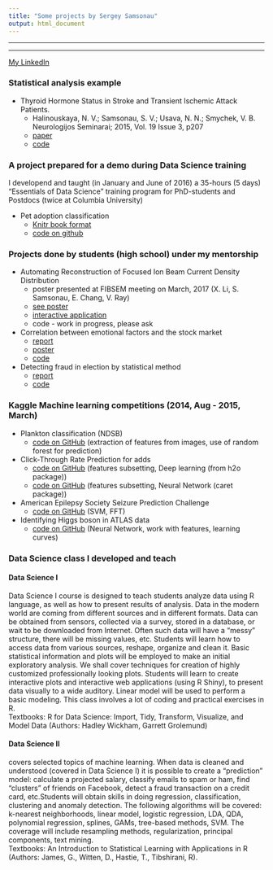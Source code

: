 ```yaml
---
title: "Some projects by Sergey Samsonau"
output: html_document
---
```


***
***
[My LinkedIn](http://linkedin.com/in/ssamsonau) 

### Statistical analysis example

* Thyroid Hormone Status in Stroke and Transient Ischemic Attack Patients.
    + Halinouskaya, N. V.; Samsonau, S. V.; Usava, N. N.; Smychek, V. B. Neurologijos Seminarai; 2015, Vol. 19 Issue 3, p207
    + [paper](http://connection.ebscohost.com/c/articles/110196910/thyroid-hormone-status-stroke-transient-ischemic-attack-patients)
    + [code](THSinS_supplementary_information.pdf)
    

### A project prepared for a demo during Data Science training
I developend and taught (in January and June of 2016) a 35-hours (5 days) “Essentials of Data Science” training program for PhD-students and Postdocs (twice at Columbia University)   

* Pet adoption classification
    + [Knitr book format](https://ssamsonau.github.io/animal_shelter/index.html)
    + [code on github](https://github.com/ssamsonau/animal_shelter)


### Projects done by students (high school) under my mentorship

* Automating Reconstruction of Focused Ion Beam Current Density Distribution
    + poster presented at FIBSEM meeting on March, 2017 (X. Li, S. Samsonau, E. Chang, V. Ray)
    + [see poster](http://www.fibsem.net/web_documents/2017Presentations/P08-Ray-PBS-poster.pdf)
    + [interactive application](https://cloud.ket-labs.com/shiny/FIB/)
    + code - work in progress, please ask

* Correlation between emotional factors and the stock market
    + [report](https://github.com/prismsus/HighFrequency/blob/master/Final_Presentation.Rmd)
    + [poster](https://github.com/prismsus/HighFrequency/blob/master/poster/Final_poster.pdf)
    + [code](https://github.com/prismsus/HighFrequency)
    
* Detecting fraud in election by statistical method
    + [report](https://github.com/prismsus/election/blob/master/presentation.md)
    + [code](https://github.com/prismsus/election)


### Kaggle Machine learning competitions (2014, Aug - 2015, March)

* Plankton classification (NDSB) 
    + [code on GitHub](https://github.com/ssamsonau/NDSB) (extraction of features from images, use of random forest for prediction)

* Click-Through Rate Prediction for adds 
    + [code on GitHub](https://github.com/ssamsonau/ClickThrough/tree/h2o)
(features subsetting, Deep learning (from h2o package)) 
    + [code on GitHub](https://github.com/ssamsonau/ClickThrough/tree/caret) (features subsetting, Neural Network (caret package)) 

* American Epilepsy Society Seizure Prediction Challenge 
    + [code on GitHub](https://github.com/ssamsonau/K_Epil) (SVM, FFT)

* Identifying Higgs boson in ATLAS data 
    + [code on GitHub](https://github.com/ssamsonau/K_Higgs) (Neural Network, work with features, learning curves)
    
### Data Science class I developed and teach
#### Data Science I

Data Science I course is designed to teach students analyze data using R language, as well as how to present results of analysis. Data in the modern world are coming from different sources and in different formats. Data can be obtained from sensors, collected via a survey, stored in a database, or wait to be downloaded from Internet. Often such data will have a “messy” structure, there will be missing values, etc. Students will learn how to access data from various sources, reshape, organize and clean it. Basic statistical information and plots will be employed to make an initial exploratory analysis. We shall cover techniques for creation of highly customized professionally looking plots. Students will learn to create interactive plots and interactive web applications (using R Shiny), to present data visually to a wide auditory. Linear model will be used to perform a basic modeling. This class involves a lot of coding and practical exercises in R.    
Textbooks: R for Data Science: Import, Tidy, Transform, Visualize, and Model Data (Authors: Hadley Wickham, Garrett Grolemund)

#### Data Science II 
covers selected topics of machine learning. When data is cleaned and understood (covered in Data Science I) it is possible to create a “prediction” model: calculate a projected salary, classify emails to spam or ham, find “clusters” of friends on Facebook, detect a fraud transaction on a credit card, etc.Students will obtain skills in doing regression, classification, clustering and anomaly detection. The following algorithms will be covered: k-nearest neighborhoods, linear model, logistic regression, LDA, QDA, polynomial regression, splines, GAMs, tree-based methods, SVM. The coverage will include resampling methods, regularization, principal components, text mining.    
Textbooks: An Introduction to Statistical Learning with Applications in R (Authors: James, G., Witten, D., Hastie, T., Tibshirani, R). 